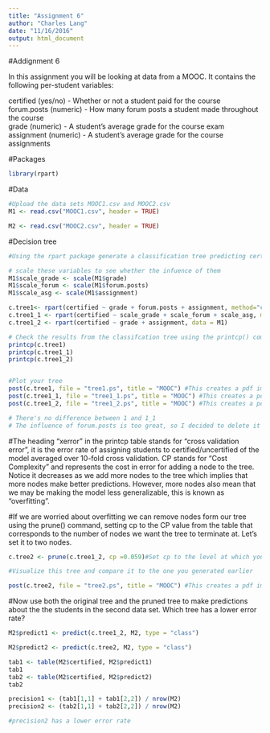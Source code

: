```yaml
---
title: "Assignment 6"
author: "Charles Lang"
date: "11/16/2016"
output: html_document
---
```

#Addignment 6

In this assignment you will be looking at data from a MOOC. It contains the following per-student variables:

certified (yes/no) - Whether or not a student paid for the course  
forum.posts (numeric) - How many forum posts a student made throughout the course  
grade (numeric) - A student's average grade for the course exam  
assignment (numeric) - A student's average grade for the course assignments  

#Packages
```r
library(rpart)
```

#Data
```r
#Upload the data sets MOOC1.csv and MOOC2.csv
M1 <- read.csv("MOOC1.csv", header = TRUE)

M2 <- read.csv("MOOC2.csv", header = TRUE)

```

#Decision tree
```r
#Using the rpart package generate a classification tree predicting certified from the other variables in the M1 data frame. Which variables should you use?

# scale these variables to see whether the infuence of them
M1$scale_grade <- scale(M1$grade)
M1$scale_forum <- scale(M1$forum.posts)
M1$scale_asg <- scale(M1$assignment)

c.tree1<- rpart(certified ~ grade + forum.posts + assignment, method="class", data = M1)
c.tree1_1 <- rpart(certified ~ scale_grade + scale_forum + scale_asg, method="class", data = M1)
c.tree1_2 <- rpart(certified ~ grade + assignment, data = M1)

# Check the results from the classifcation tree using the printcp() command
printcp(c.tree1)
printcp(c.tree1_1)
printcp(c.tree1_2)


#Plot your tree
post(c.tree1, file = "tree1.ps", title = "MOOC") #This creates a pdf image of the tree
post(c.tree1_1, file = "tree1_1.ps", title = "MOOC") #This creates a pdf image of the tree
post(c.tree1_2, file = "tree1_2.ps", title = "MOOC") #This creates a pdf image of the tree

# There's no difference between 1 and 1_1
# The influence of forum.posts is too great, so I decided to delete it from the 3 variables
```

#The heading "xerror" in the printcp table stands for "cross validation error", it is the error rate of assigning students to certified/uncertified of the model averaged over 10-fold cross validation. CP stands for "Cost Complexity" and represents the cost in error for adding a node to the tree. Notice it decreases as we add more nodes to the tree which implies that more nodes make better predictions. However, more nodes also mean that we may be making the model less generalizable, this is known as "overfitting".

#If we are worried about overfitting we can remove nodes form our tree using the prune() command, setting cp to the CP value from the table that corresponds to the number of nodes we want the tree to terminate at. Let's set it to two nodes.

```r
c.tree2 <- prune(c.tree1_2, cp =0.059)#Set cp to the level at which you want the tree to end

#Visualize this tree and compare it to the one you generated earlier

post(c.tree2, file = "tree2.ps", title = "MOOC") #This creates a pdf image of the tree
```

#Now use both the original tree and the pruned tree to make predictions about the the students in the second data set. Which tree has a lower error rate?

```r
M2$predict1 <- predict(c.tree1_2, M2, type = "class")

M2$predict2 <- predict(c.tree2, M2, type = "class")

tab1 <- table(M2$certified, M2$predict1)
tab1
tab2 <- table(M2$certified, M2$predict2)
tab2

precision1 <- (tab1[1,1] + tab1[2,2]) / nrow(M2)
precision2 <- (tab2[1,1] + tab2[2,2]) / nrow(M2)

#precision2 has a lower error rate

```
